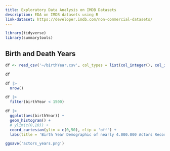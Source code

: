 ```yaml
---
title: Exploratory Data Analysis on IMDB Datasets
description: EDA on IMDB datasets using R
link-dataset: https://developer.imdb.com/non-commercial-datasets/
---
```


```r
library(tidyverse)
library(summarytools)
```

## Birth and Death Years

```r
df <- read_csv('~/birthYear.csv', col_types = list(col_integer(), col_integer()))
```

```r
df
```


```r
df |> 
  nrow()
```

```r
df |> 
  filter(birthYear < 1500)
```


```r
df |> 
  ggplot(aes(birthYear)) +
  geom_histogram() +
  # ylim(c(0,10)) +
  coord_cartesian(ylim = c(0,50), clip = 'off') +
  labs(title = 'Birth Year Demographic of nearly 4.000.000 Actors Recorded on IMDB', subtitle = '55 actors were born before 1500' )
```
```r
ggsave('actors_years.png')
```





